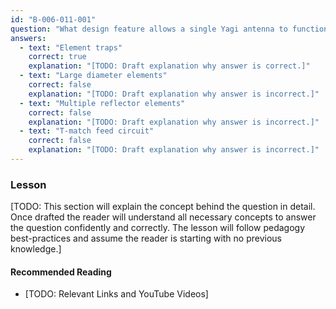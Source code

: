 ```yaml
---
id: "B-006-011-001"
question: "What design feature allows a single Yagi antenna to function on the 20-metre, 15-metre and 10-metre bands?"
answers:
  - text: "Element traps"
    correct: true
    explanation: "[TODO: Draft explanation why answer is correct.]"
  - text: "Large diameter elements"
    correct: false
    explanation: "[TODO: Draft explanation why answer is incorrect.]"
  - text: "Multiple reflector elements"
    correct: false
    explanation: "[TODO: Draft explanation why answer is incorrect.]"
  - text: "T-match feed circuit"
    correct: false
    explanation: "[TODO: Draft explanation why answer is incorrect.]"
---
```


### Lesson

[TODO: This section will explain the concept behind the question in detail. Once drafted the reader will understand all necessary concepts to answer the question confidently and correctly. The lesson will follow pedagogy best-practices and assume the reader is starting with no previous knowledge.]

#### Recommended Reading

- [TODO: Relevant Links and YouTube Videos]
